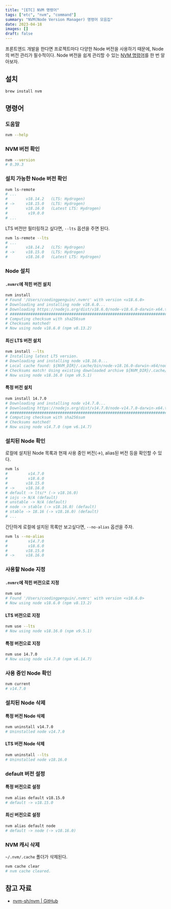 ```yaml
---
title: "[ETC] NVM 명령어"
tags: ["etc", "nvm", "command"]
summary: "NVM(Node Version Manager) 명령어 모음집"
date: 2023-04-18
images: []
draft: false
---
```


프론트엔드 개발을 한다면 프로젝트마다 다양한 Node 버전을 사용하기 때문에, Node의 버전 관리가 필수적이다. Node 버전을 쉽게 관리할 수 있는 [NVM 명령어](https://github.com/nvm-sh/nvm)를 한 번 알아보자.

## 설치

```bash
brew install nvm
```

## 명령어

### 도움말

```bash
nvm --help
```

### NVM 버전 확인

```bash
nvm --version
# 0.39.3
```

### 설치 가능한 Node 버전 확인

```bash
nvm ls-remote
# ...
#        v18.14.2   (LTS: Hydrogen)
# ->     v18.15.0   (LTS: Hydrogen)
#        v18.16.0   (Latest LTS: Hydrogen)
#         v19.0.0
# ...
```

LTS 버전만 필터링하고 싶다면, `--lts` 옵션을 주면 된다.

```bash
nvm ls-remote --lts
# ...
#        v18.14.2   (LTS: Hydrogen)
# ->     v18.15.0   (LTS: Hydrogen)
#        v18.16.0   (Latest LTS: Hydrogen)
```

### Node 설치

#### `.nvmrc`에 적힌 버전 설치

```bash
nvm install
# Found '/Users/coodingpenguin/.nvmrc' with version <v18.6.0>
# Downloading and installing node v18.6.0...
# Downloading https://nodejs.org/dist/v18.6.0/node-v18.6.0-darwin-x64.tar.xz...
# ############################################################################################################################## 100.0%
# Computing checksum with sha256sum
# Checksums matched!
# Now using node v18.6.0 (npm v8.13.2)
```

#### 최신 LTS 버전 설치

```bash
nvm install --lts
# Installing latest LTS version.
# Downloading and installing node v18.16.0...
# Local cache found: ${NVM_DIR}/.cache/bin/node-v18.16.0-darwin-x64/node-v18.16.0-darwin-x64.tar.xz
# Checksums match! Using existing downloaded archive ${NVM_DIR}/.cache/bin/node-v18.16.0-darwin-x64/node-v18.16.0-darwin-x64.tar.xz
# Now using node v18.16.0 (npm v9.5.1)
```

#### 특정 버전 설치

```bash
nvm install 14.7.0
# Downloading and installing node v14.7.0...
# Downloading https://nodejs.org/dist/v14.7.0/node-v14.7.0-darwin-x64.tar.xz...
# ##################################################################################################### 100.0%
# Computing checksum with sha256sum
# Checksums matched!
# Now using node v14.7.0 (npm v6.14.7)
```

### 설치된 Node 확인

로컬에 설치된 Node 목록과 현재 사용 중인 버전(→), alias된 버전 등을 확인할 수 있다.

```bash
nvm ls
#         v14.7.0
#         v18.6.0
#        v18.15.0
# ->     v18.16.0
# default -> lts/* (-> v18.16.0)
# iojs -> N/A (default)
# unstable -> N/A (default)
# node -> stable (-> v18.16.0) (default)
# stable -> 18.16 (-> v18.16.0) (default)
# ...
```

간단하게 로컬에 설치된 목록만 보고싶다면, `--no-alias` 옵션을 주자.

```bash
nvm ls --no-alias
#         v14.7.0
#         v18.6.0
#        v18.15.0
# ->     v18.16.0
```

### 사용할 Node 지정

#### `.nvmrc`에 적힌 버전으로 지정

```bash
nvm use
# Found '/Users/coodingpenguin/.nvmrc' with version <v18.6.0>
# Now using node v18.6.0 (npm v8.13.2)
```

#### LTS 버전으로 지정

```bash
nvm use --lts
# Now using node v18.16.0 (npm v9.5.1)
```

#### 특정 버전으로 지정

```bash
nvm use 14.7.0
# Now using node v14.7.0 (npm v6.14.7)
```

### 사용 중인 Node 확인

```bash
nvm current
# v14.7.0
```

### 설치된 Node 삭제

#### 특정 버전 Node 삭제

```bash
nvm uninstall v14.7.0
# Uninstalled node v14.7.0
```

#### LTS 버전 Node 삭제

```bash
nvm uninstall --lts
# Uninstalled node v18.16.0
```

### default 버전 설정

#### 특정 버전으로 설정

```bash
nvm alias default v18.15.0
# default -> v18.15.0
```

#### 최신 버전으로 설정

```bash
nvm alias default node
# default -> node (-> v18.16.0)
```

### NVM 캐시 삭제

`~/.nvm/.cache` 폴더가 삭제된다.

```bash
nvm cache clear
# nvm cache cleared.
```

## 참고 자료

- [nvm-sh/nvm | GitHub](https://github.com/nvm-sh/nvm)
